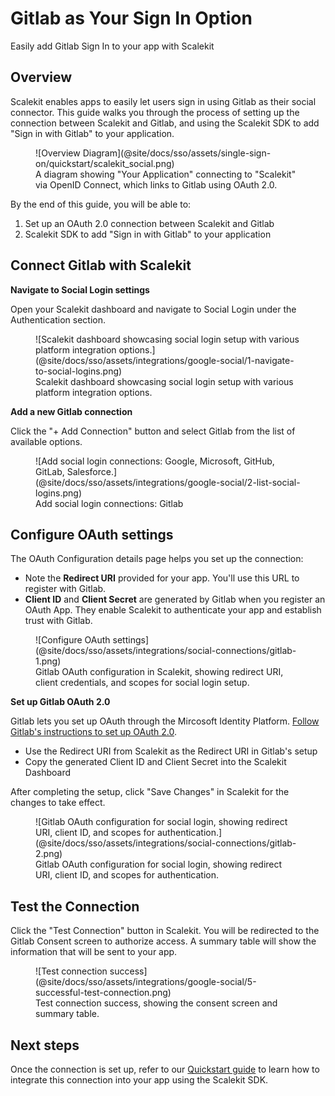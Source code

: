 # Gitlab as Your Sign In Option

<Subtitle>Easily add Gitlab Sign In to your app with Scalekit</Subtitle>

## Overview

Scalekit enables apps to easily let users sign in using Gitlab as their social connector. This guide walks you through
the process of setting up the connection between Scalekit and Gitlab, and using the Scalekit SDK to add "Sign in with
Gitlab" to your application.

<figure>
  ![Overview Diagram](@site/docs/sso/assets/single-sign-on/quickstart/scalekit_social.png)
  <figcaption>
    A diagram showing "Your Application" connecting to "Scalekit" via OpenID Connect, which links to Gitlab using OAuth
    2.0.
  </figcaption>
</figure>

By the end of this guide, you will be able to:

1. Set up an OAuth 2.0 connection between Scalekit and Gitlab
2. Scalekit SDK to add "Sign in with Gitlab" to your application

## Connect Gitlab with Scalekit

**Navigate to Social Login settings**

Open your Scalekit dashboard and navigate to Social Login under the Authentication section.

<figure>
  ![Scalekit dashboard showcasing social login setup with various platform integration
  options.](@site/docs/sso/assets/integrations/google-social/1-navigate-to-social-logins.png)
  <figcaption>Scalekit dashboard showcasing social login setup with various platform integration options.</figcaption>
</figure>

**Add a new Gitlab connection**

Click the "+ Add Connection" button and select Gitlab from the list of available options.

<figure>
  ![Add social login connections: Google, Microsoft, GitHub, GitLab,
  Salesforce.](@site/docs/sso/assets/integrations/google-social/2-list-social-logins.png)
  <figcaption>Add social login connections: Gitlab</figcaption>
</figure>

## Configure OAuth settings

The OAuth Configuration details page helps you set up the connection:

- Note the **Redirect URI** provided for your app. You'll use this URL to register with Gitlab.
- **Client ID** and **Client Secret** are generated by Gitlab when you register an OAuth App. They enable Scalekit to
  authenticate your app and establish trust with Gitlab.

<figure>
  ![Configure OAuth settings](@site/docs/sso/assets/integrations/social-connections/gitlab-1.png)
  <figcaption>
    Gitlab OAuth configuration in Scalekit, showing redirect URI, client credentials, and scopes for social login setup.
  </figcaption>
</figure>

**Set up Gitlab OAuth 2.0**

Gitlab lets you set up OAuth through the Mircosoft Identity Platform.
[Follow Gitlab's instructions to set up OAuth 2.0](https://docs.gitlab.co.jp/ee/integration/oauth_provider.html).

- Use the Redirect URI from Scalekit as the Redirect URI in Gitlab's setup
- Copy the generated Client ID and Client Secret into the Scalekit Dashboard

After completing the setup, click "Save Changes" in Scalekit for the changes to take effect.

<figure>
  ![Gitlab OAuth configuration for social login, showing redirect URI, client ID, and scopes for
  authentication.](@site/docs/sso/assets/integrations/social-connections/gitlab-2.png)

  <figcaption>
    Gitlab OAuth configuration for social login, showing redirect URI, client ID, and scopes for authentication.
  </figcaption>
</figure>

## Test the Connection

Click the "Test Connection" button in Scalekit. You will be redirected to the Gitlab Consent screen to authorize access.
A summary table will show the information that will be sent to your app.

<figure>
  ![Test connection success](@site/docs/sso/assets/integrations/google-social/5-successful-test-connection.png)
  <figcaption>Test connection success, showing the consent screen and summary table.</figcaption>
</figure>

## Next steps

Once the connection is set up, refer to our [Quickstart guide](/sso/social-login) to learn how to integrate this
connection into your app using the Scalekit SDK.
